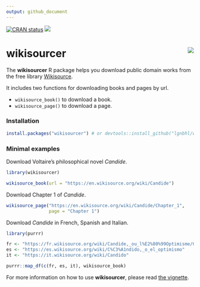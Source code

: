 ```yaml
---
output: github_document
---
```


<!-- badges: start -->
[![CRAN status](https://www.r-pkg.org/badges/version/wikisourcer)](https://CRAN.R-project.org/package=wikisourcer)
[![](http://cranlogs.r-pkg.org/badges/grand-total/wikisourcer?color=green)](https://cran.r-project.org/package=wikisourcer)
<!-- badges: end -->

# wikisourcer <img src="man/figures/logo.png" align="right" />

The **wikisourcer** R package helps you download public domain works from the free library [Wikisource](https://wikisource.org/). 

It includes two functions for downloading books and pages by url. 

- ```wikisource_book()``` to download a book.
- ```wikisource_page()``` to download a page.

### Installation

```r
install.packages("wikisourcer") # or devtools::install_github("lgnbhl/wikisourcer")
```

### Minimal examples

Download Voltaire's philosophical novel *Candide*.

```r
library(wikisourcer)

wikisource_book(url = "https://en.wikisource.org/wiki/Candide")
```

Download Chapter 1 of *Candide*.

```r
wikisource_page("https://en.wikisource.org/wiki/Candide/Chapter_1", 
                page = "Chapter 1")
```

Download *Candide* in French, Spanish and Italian.

```r
library(purrr)

fr <- "https://fr.wikisource.org/wiki/Candide,_ou_l%E2%80%99Optimisme/Garnier_1877"
es <- "https://es.wikisource.org/wiki/C%C3%A1ndido,_o_el_optimismo"
it <- "https://it.wikisource.org/wiki/Candido"

purrr::map_df(c(fr, es, it), wikisource_book)
```

For more information on how to use **wikisourcer**, please read [the vignette](https://felixluginbuhl.com/wikisourcer/articles/wikisourcer.html).
